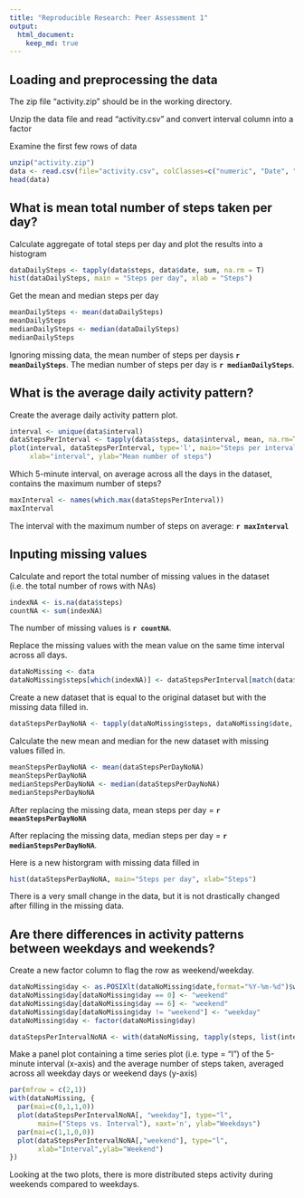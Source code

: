 ```yaml
---
title: "Reproducible Research: Peer Assessment 1"
output: 
  html_document:
    keep_md: true
---
```



## Loading and preprocessing the data
The zip file "activity.zip" should be in the working directory.

Unzip the data file and read "activity.csv" and convert interval column into a factor

Examine the first few rows of data

```r
unzip("activity.zip")
data <- read.csv(file="activity.csv", colClasses=c("numeric", "Date", "factor"))
head(data)
```


## What is mean total number of steps taken per day?
Calculate aggregate of total steps per day and plot the results into a histogram

```r
dataDailySteps <- tapply(data$steps, data$date, sum, na.rm = T)
hist(dataDailySteps, main = "Steps per day", xlab = "Steps")
```

Get the mean and median steps per day
``` r
meanDailySteps <- mean(dataDailySteps)
meanDailySteps
medianDailySteps <- median(dataDailySteps)
medianDailySteps
```
Ignoring missing data, the  mean number of steps per daysis  **`r meanDailySteps`**. The median number of steps per day is **`r medianDailySteps`**.

## What is the average daily activity pattern?

Create the average daily activity pattern plot.

```r
interval <- unique(data$interval)
dataStepsPerInterval <- tapply(data$steps, data$interval, mean, na.rm=T)
plot(interval, dataStepsPerInterval, type='l', main="Steps per interval",
     xlab="interval", ylab="Mean number of steps")
```

Which 5-minute interval, on average across all the days in the dataset, contains the maximum number of steps?
```r
maxInterval <- names(which.max(dataStepsPerInterval))
maxInterval
```

The interval with the maximum number of steps on average: **`r maxInterval`**

## Inputing missing values

Calculate and report the total number of missing values in the dataset (i.e. the total number of rows with NAs)
```r
indexNA <- is.na(data$steps)
countNA <- sum(indexNA)
```

The number of missing values is **`r countNA`**. 

Replace the missing values with  the mean value on the same time interval across all days.

```r
dataNoMissing <- data
dataNoMissing$steps[which(indexNA)] <- dataStepsPerInterval[match(data$interval[which(indexNA)], interval)]
```

Create a new dataset that is equal to the original dataset but with the missing data filled in.

```r
dataStepsPerDayNoNA <- tapply(dataNoMissing$steps, dataNoMissing$date, sum, na.rm=T)
```

Calculate the new mean and median for the new dataset with missing values filled in.

```r
meanStepsPerDayNoNA <- mean(dataStepsPerDayNoNA)
meanStepsPerDayNoNA
medianStepsPerDayNoNA <- median(dataStepsPerDayNoNA)
medianStepsPerDayNoNA
```

After replacing the missing data, mean steps per day = **`r meanStepsPerDayNoNA`**

After replacing the missing data, median steps per day = **`r medianStepsPerDayNoNA`**.

Here is a new historgram with missing data filled in

```r
hist(dataStepsPerDayNoNA, main="Steps per day", xlab="Steps")
```

There is a very small change in the data, but it is not drastically changed after filling in the missing data.


## Are there differences in activity patterns between weekdays and weekends?

Create a new factor column to flag the row as weekend/weekday.

```r
dataNoMissing$day <- as.POSIXlt(dataNoMissing$date,format="%Y-%m-%d")$wday
dataNoMissing$day[dataNoMissing$day == 0] <- "weekend"
dataNoMissing$day[dataNoMissing$day == 6] <- "weekend"
dataNoMissing$day[dataNoMissing$day != "weekend"] <- "weekday"
dataNoMissing$day <- factor(dataNoMissing$day)

dataStepsPerIntervalNoNA <- with(dataNoMissing, tapply(steps, list(interval, day), mean))
```

Make a panel plot containing a time series plot (i.e. type = "l") of the 5-minute interval (x-axis) and the average number of steps taken, averaged across all weekday days or weekend days (y-axis)

```r
par(mfrow = c(2,1))
with(dataNoMissing, {
  par(mai=c(0,1,1,0))
  plot(dataStepsPerIntervalNoNA[, "weekday"], type="l", 
       main=("Steps vs. Interval"), xaxt='n', ylab="Weekdays")
  par(mai=c(1,1,0,0))
  plot(dataStepsPerIntervalNoNA[,"weekend"], type="l",
       xlab="Interval",ylab="Weekend")
})
```

Looking at the two plots, there is more distributed steps activity during weekends compared to weekdays.